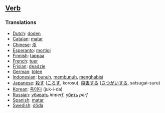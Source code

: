 ==[[Verb]]==

===Translations===

*[[Dutch]]: [[doden]]
*[[Catalan]]: [[matar]]
*[[Chinese]]: [[杀]]
*[[Esperanto]]: [[mortigi]]
*[[Finnish]]: [[tappaa]]
*[[French]]: [[tuer]]
*[[Frisian]]: [[deadzje]]
*[[German]]: [[töten]]
*[[Indonesian]]: [[bunuh]], [[bunuh|membunuh]], [[habis|menghabisi]]
*[[Japanese]]: [[殺す]] ([[ころす]], korosu), [[殺害]]する ([[さつがい]]する, satsugai-suru)
*[[Korean]]: [[죽이다]] (juk-i-da)
*[[Russian]]: [[убивать]] ''imperf'', [[убить]] ''perf''
*[[Spanish]]: [[matar]]
*[[Swedish]]: [[döda]]